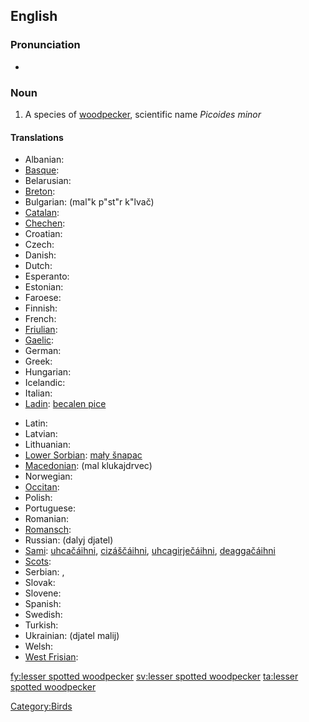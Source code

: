 ==English==

===Pronunciation===
* {{IPA|/'lɛsəɻ'spɒtəd'wədpɛkəɻ/}}

===Noun===
{{en-noun|sg=[[lesser]] [[spotted]] [[woodpecker]]}}

# A species of [[woodpecker]], scientific name ''Picoides minor''

====Translations====
{{trans-top|a species of woodpecker}}
* Albanian: {{t|sq|qukapiku larosh i vogël|xs=Albanian}}
* [[Basque]]: {{t|eu|okil txiki|xs=Basque}}
* Belarusian: {{t|be|малы дзяцел|xs=Belarusian}}
* [[Breton]]: {{t|br|pilkoad bihan|xs=Breton}}
* Bulgarian: {{t|bg|малък пъстър кълвач}} (mal"k p"st"r k"lvač)
* [[Catalan]]: {{t|ca|picot garser petit}}
* [[Chechen]]: {{tø|ce|леча}}
* Croatian: {{t|hr|mali djetao}}
* Czech: {{t|cs|strakapoud malý}}
* Danish: {{t|da|dværgspætte}}
* Dutch: {{t|nl|kleine bonte specht|m}}
* Esperanto: {{t|eo|malgranda buntpego|xs=Esperanto}}
* Estonian: {{t|et|väike-kirjurähn}}
* Faroese: {{t|fo|dvørgspæta|xs=Faroese}}
* Finnish: {{t|fi|pikkutikka}}
* French: {{t|fr|pic épeichette|m}}
* [[Friulian]]: {{tø|fur|pic piçul|xs=Friulian}}
* [[Gaelic]]: {{t|ga|mionchnagaire breac|xs=Irish}}
* German: {{t|de|Kleinspecht|m}}
* Greek: {{t|el|νανοτσικλιτάρα}}
* Hungarian: {{t|hu|kis fakopáncs}}
* Icelandic: {{t+|is|stubbspæta}}
* Italian: {{t|it|picchio rosso minore|m}}
* [[Ladin]]: [[becalen pice]]
{{trans-mid}}
* Latin: {{t|la|Dendrocopus minor}}
* Latvian: {{t|lv|mazais dzenis|xs=Latvian}}
* Lithuanian: {{t|lt|mažasis margasis genys|xs=Lithuanian}}
* [[Lower Sorbian]]: [[mały šnapac]]
* [[Macedonian]]: {{t|mk|мал клукаjдрвец}} (mal klukajdrvec)
* Norwegian: {{t|no|dvergspett}}
* [[Occitan]]: {{t|oc|pic pichòt|xs=Occitan}}
* Polish: {{t|pl|dzięciołek}}
* Portuguese: {{t|pt|pica pau malhado pequeno}}
* Romanian: {{t+|ro|ciocănitoare}}
* [[Romansch]]: {{t|rm|pitgalain pitschen|xs=Romansch}}
* Russian: {{t|ru|далый дятел}} (dalyj djatel)
* [[Sami]]: [[uhcačáihni]], [[cizáščáihni]], [[uhcagirječáihni]], [[deaggačáihni]]
* [[Scots]]: {{tø|sco|cnag bheag|xs=Scots}}
* Serbian: {{t|sr|мали детлић|sc=Cyrl}}, {{t|sr|mali detlić}}
* Slovak: {{t|sk|ďateľ malý}}
* Slovene: {{t|sl|mali detel}}
* Spanish: {{t|es|pico menor|m}}
* Swedish: {{t+|sv|mindre hackspett}}
* Turkish: {{t+|tr|küçük ağaçkakan}}
* Ukrainian: {{t|uk|дятел малий|xs=Ukrainian}} (djatel malij)
* Welsh: {{t|cy|cnocell fraith leiaf|xs=Welsh}}
* [[West Frisian]]: {{t|fy|lytse eksterspjocht|xs=West Frisian}}
{{trans-bottom}}

[[Category:Birds]]

[[fy:lesser spotted woodpecker]]
[[sv:lesser spotted woodpecker]]
[[ta:lesser spotted woodpecker]]